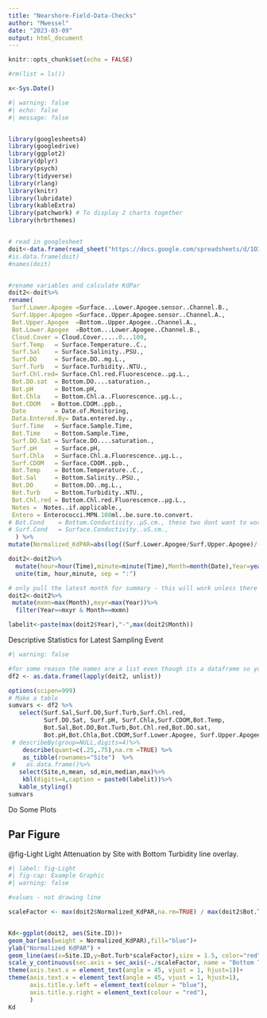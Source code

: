 ```yaml
---
title: "Nearshore-Field-Data-Checks"
author: "Mwessel"
date: "2023-03-09"
output: html_document
---
```


```r
knitr::opts_chunk$set(echo = FALSE)

#rm(list = ls())

x<-Sys.Date()
```



```r
#| warning: false
#| echo: false
#| message: false


library(googlesheets4)
library(googledrive)
library(ggplot2)
library(dplyr)
library(psych)
library(tidyverse)
library(rlang)
library(knitr)
library(lubridate)
library(kableExtra)
library(patchwork) # To display 2 charts together
library(hrbrthemes)


# read in googlesheet
doit<-data.frame(read_sheet("https://docs.google.com/spreadsheets/d/1O3O3QfYCOVuQg-1aztPyQRtN_W9uO2i4yToqhNFGZ1Y/edit?usp=sharing"))
#is.data.frame(doit)
#names(doit)


#rename variables and calculate KdPar
doit2<-doit%>%
rename(
 Surf.Lower.Apogee =Surface...Lower.Apogee.sensor..Channel.B.,
 Surf.Upper.Apogee =Surface..Upper.Apogee.sensor..Channel.A.,
 Bot.Upper.Apogee  =Bottom..Upper.Apogee..Channel.A.,
 Bot.Lower.Apogee  =Bottom...Lower.Apogee..Channel.B.,
 Cloud.Cover = Cloud.Cover.....0...100,
 Surf.Temp   = Surface.Temperature..C.,
 Surf.Sal    = Surface.Salinity..PSU.,
 Surf.DO     = Surface.DO..mg.L.,
 Surf.Turb   = Surface.Turbidity..NTU.,
 Surf.Chl.red= Surface.Chl.red.Fluorescence..µg.L.,
 Bot.DO.sat  = Bottom.DO....saturation.,
 Bot.pH      = Bottom.pH,
 Bot.Chla    = Bottom.Chl.a..Fluorescence..µg.L.,
 Bot.CDOM   = Bottom.CDOM..ppb.,
 Date        = Date.of.Monitoring,
 Data.Entered.By= Data.entered.by.,
 Surf.Time   = Surface.Sample.Time,
 Bot.Time    = Bottom.Sample.Time,
 Surf.DO.Sat = Surface.DO....saturation.,
 Surf.pH     = Surface.pH,
 Surf.Chla   = Surface.Chl.a.Fluorescence..µg.L.,
 Surf.CDOM   = Surface.CDOM..ppb.,
 Bot.Temp    = Bottom.Temperature..C.,
 Bot.Sal     = Bottom.Salinity..PSU.,
 Bot.DO      = Bottom.DO..mg.L.,
 Bot.Turb    = Bottom.Turbidity..NTU.,
 Bot.Chl.red = Bottom.Chl.red.Fluorescence..µg.L.,
 Notes =  Notes..if.applicable.,
 Entero = Enterococci.MPN.100ml..be.sure.to.convert.
# Bot.Cond    = Bottom.Conductivity..μS.cm., these two dont want to work
# Surf.Cond   = Surface.Conductivity..uS.cm.,
  ) %>%
mutate(Normalized_KdPAR=abs(log((Surf.Lower.Apogee/Surf.Upper.Apogee)/(Bot.Lower.Apogee/Bot.Upper.Apogee))))

doit2<-doit2%>%
  mutate(hour=hour(Time),minute=minute(Time),Month=month(Date),Year=year(Date))%>%
  unite(tim, hour,minute, sep = ":")

# only pull the latest month for summary - this will work unless there is a sampling event that crosses a month
doit2<-doit2%>%
 mutate(mxmn=max(Month),mxyr=max(Year))%>%
  filter(Year==mxyr & Month==mxmn)

labelit<-paste(max(doit2$Year),"-",max(doit2$Month))

```

Descriptive Statistics for Latest Sampling Event

```r
#| warning: false

#for some reason the names are a list even though its a dataframe so you have to unlist it;
df2 <- as.data.frame(lapply(doit2, unlist))

options(scipen=999)
# Make a table
sumvars <- df2 %>%
   select(Surf.Sal,Surf.DO,Surf.Turb,Surf.Chl.red,
          Surf.DO.Sat, Surf.pH, Surf.Chla,Surf.CDOM,Bot.Temp,
          Bot.Sal,Bot.DO,Bot.Turb,Bot.Chl.red,Bot.DO.sat,
          Bot.pH,Bot.Chla,Bot.CDOM,Surf.Lower.Apogee, Surf.Upper.Apogee,Bot.Lower.Apogee,Bot.Upper.Apogee         )%>%
 # describeBy(group=NULL,digits=4)%>%
    describe(quant=c(.25,.75),na.rm =TRUE) %>%
    as_tibble(rownames="Site")  %>%
 #   as.data.frame()%>%
   select(Site,n,mean, sd,min,median,max)%>%
    kbl(digits=4,caption = paste0(labelit))%>%
   kable_styling()
sumvars

```



Do Some Plots

## Par Figure

@fig-Light Light Attenuation by Site with Bottom Turbidity line overlay.

```r
#| label: fig-Light
#| fig-cap: Example Graphic
#| warning: false

#values - not drawing line

scaleFactor <- max(doit2$Normalized_KdPAR,na.rm=TRUE) / max(doit2$Bot.Turb,na.rm=TRUE)


Kd<-ggplot(doit2, aes(Site.ID))+
geom_bar(aes(weight = Normalized_KdPAR),fill="blue")+
ylab("Normalized KdPAR") +
geom_line(aes(x=Site.ID,y=Bot.Turb*scaleFactor),size = 1.5, color="red",group = 1 ) +
scale_y_continuous(sec.axis = sec_axis(~./scaleFactor, name = "Bottom Turbidity")) +
theme(axis.text.x = element_text(angle = 45, vjust = 1, hjust=1))+
theme(axis.text.x = element_text(angle = 45, vjust = 1, hjust=1),
      axis.title.y.left = element_text(colour = "blue"),
      axis.title.y.right = element_text(colour = "red"),
      )  
Kd

```







